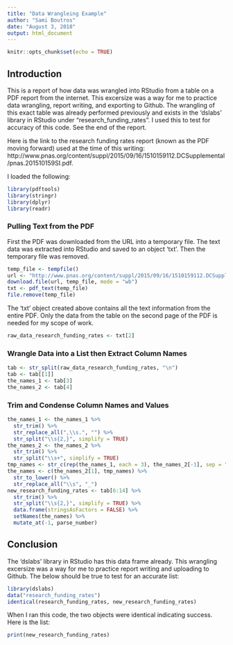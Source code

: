 ---
title: "Data Wrangleing Example"
author: "Sami Boutros"
date: "August 3, 2018"
output: html_document
---

```{r setup, include=FALSE}
knitr::opts_chunk$set(echo = TRUE)
```

## Introduction

This is a report of how data was wrangled into RStudio from a table on a PDF report from the internet. This excersize was a way for me to practice data wrangling, report writing, and exporting to Github.  The wrangling of this exact table was already performed previously and exists in the 'dslabs' library in RStudio under "research_funding_rates".  I used this to test for accuracy of this code.  See the end of the report.

Here is the link to the research funding rates report (known as the PDF moving forward) used at the time of this writing: http://www.pnas.org/content/suppl/2015/09/16/1510159112.DCSupplemental/pnas.201510159SI.pdf.

I loaded the following:

```{r loading-libs, message=FALSE, warning=FALSE, error=FALSE}
library(pdftools)
library(stringr)
library(dplyr)
library(readr)
```

### Pulling Text from the PDF

First the PDF was downloaded from the URL into a temporary file.  The text data was extracted into RStudio and saved to an object 'txt'.  Then the temporary file was removed.

```{r , warning=FALSE, error=FALSE, message=FALSE}
temp_file <- tempfile()
url <- "http://www.pnas.org/content/suppl/2015/09/16/1510159112.DCSupplemental/pnas.201510159SI.pdf"
download.file(url, temp_file, mode = "wb")
txt <- pdf_text(temp_file)
file.remove(temp_file)
```

The 'txt' object created above contains all the text information from the entire PDF.  Only the data from the table on the second page of the PDF is needed for my scope of work.  

```{r raw-data, message=FALSE, warning=FALSE, error=FALSE}
raw_data_research_funding_rates <- txt[2]
```

### Wrangle Data into a List then Extract Column Names

```{r list-extract, message=FALSE, warning=FALSE, error=FALSE}
tab <- str_split(raw_data_research_funding_rates, "\n")
tab <- tab[[1]]
the_names_1 <- tab[3]
the_names_2 <- tab[4]
```

### Trim and Condense Column Names and Values

```{r trim-condense, message=FALSE, warning=FALSE, error=FALSE, tidy=TRUE}
the_names_1 <- the_names_1 %>%
  str_trim() %>%
  str_replace_all(",\\s.", "") %>%
  str_split("\\s{2,}", simplify = TRUE)
the_names_2 <- the_names_2 %>%
  str_trim() %>%
  str_split("\\s+", simplify = TRUE)
tmp_names <- str_c(rep(the_names_1, each = 3), the_names_2[-1], sep = "_")
the_names <- c(the_names_2[1], tmp_names) %>%
  str_to_lower() %>%
  str_replace_all("\\s", "_")
new_research_funding_rates <- tab[6:14] %>%
  str_trim() %>%
  str_split("\\s{2,}", simplify = TRUE) %>%
  data.frame(stringsAsFactors = FALSE) %>%
  setNames(the_names) %>%
  mutate_at(-1, parse_number)
```

## Conclusion

The 'dslabs' library in RStudio has this data frame already.  This wrangling excersize was a way for me to practice report writing and uploading to Github.  The below should be true to test for an accurate list:

```{r test-check, message=FALSE, warning=FALSE, error=FALSE}
library(dslabs)
data("research_funding_rates")
identical(research_funding_rates, new_research_funding_rates)
```

When I ran this code, the two objects were identical indicating success. Here is the list:


```{r print object, warning=FALSE, error=FALSE}
print(new_research_funding_rates)
```
